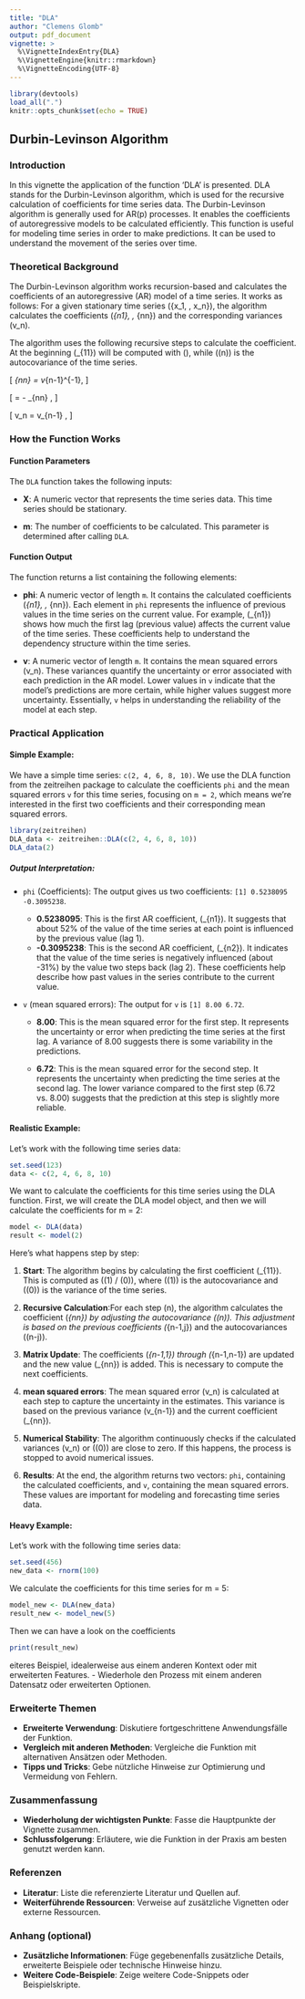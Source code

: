 ```yaml
---
title: "DLA"
author: "Clemens Glomb"
output: pdf_document
vignette: >
  %\VignetteIndexEntry{DLA}
  %\VignetteEngine{knitr::rmarkdown}
  %\VignetteEncoding{UTF-8}
---
```


```r
library(devtools)
load_all(".")
knitr::opts_chunk$set(echo = TRUE)
```

## Durbin-Levinson Algorithm
### Introduction

In this vignette the application of the function 'DLA' is presented. DLA stands for the Durbin-Levinson algorithm, which is used for the recursive calculation of coefficients for time series data. The Durbin-Levinson algorithm is generally used for AR(p) processes. It enables the coefficients of autoregressive models to be calculated efficiently. This function is useful for modeling time series in order to make predictions. It can be used to understand the movement of the series over time.

### Theoretical Background
The Durbin-Levinson algorithm works recursion-based and calculates the coefficients of an autoregressive (AR) model of a time series. It works as follows: For a given stationary time series \(\{x_1, \dots, x_n\}\), the algorithm calculates the coefficients \(\phi_{n1}, \dots, \phi_{nn}\) and the corresponding variances \(v_n\).

The algorithm uses the following recursive steps to calculate the coefficient. At the beginning \(\phi_{11}\) will be computed with \(\frac{\gamma(1)}{\gamma(0)}\), while \(\gamma(n)\) is the autocovariance of the time series.

\[
\phi_{nn} = \left[ \gamma(n) - \sum_{j=1}^{n-1} \phi_{n-1,j} \gamma(n-j) \right] v_{n-1}^{-1},
\]

\[
\left[ \begin{array}{c}
\phi_{n1} \\
\vdots \\
\phi_{n,n-1}
\end{array} \right]
=
\left[ \begin{array}{c}
\phi_{n-1,1} \\
\vdots \\
\phi_{n-1,n-1}
\end{array} \right]
-
\phi_{nn}
\left[ \begin{array}{c}
\phi_{n-1,n-1} \\
\vdots \\
\phi_{n-1,1}
\end{array} \right],
\]

\[
v_n = v_{n-1} \left[1 - \phi_{nn}^2\right],
\]

### How the Function Works
#### Function Parameters
The `DLA` function takes the following inputs:

- **X**: A numeric vector that represents the time series data. This time series should be stationary.

- **m**: The number of coefficients to be calculated. This parameter is determined after calling `DLA`.

#### Function Output
The function returns a list containing the following elements:

- **phi**: A numeric vector of length `m`. It contains the calculated coefficients \(\phi_{n1}, \dots, \phi_{nn}\). Each element in `phi` represents the influence of previous values in the time series on the current value. For example, \(\phi_{n1}\) shows how much the first lag (previous value) affects the current value of the time series. These coefficients help to understand the dependency structure within the time series.

- **v**: A numeric vector of length `m`. It contains the mean squared errors \(v_n\). These variances quantify the uncertainty or error associated with each prediction in the AR model. Lower values in `v` indicate that the model's predictions are more certain, while higher values suggest more uncertainty. Essentially, `v` helps in understanding the reliability of the model at each step.

### Practical Application
#### **Simple Example**:
  
  We have a simple time series: `c(2, 4, 6, 8, 10)`. We use the DLA function from the zeitreihen package to calculate the coefficients `phi` and the mean squared errors `v` for this time series, focusing on `m = 2`, which means we're interested in the first two coefficients and their corresponding mean squared errors.

```r
library(zeitreihen)
DLA_data <- zeitreihen::DLA(c(2, 4, 6, 8, 10))
DLA_data(2)
```
##### Output Interpretation:
- `phi` (Coefficients): The output gives us two coefficients: `[1] 0.5238095 -0.3095238`.
   - **0.5238095**: This is the first AR coefficient, \(\phi_{n1}\). It suggests that about 52% of the value of the time series at each point is influenced by the previous value (lag 1). 
   - **-0.3095238**: This is the second AR coefficient, \(\phi_{n2}\). It indicates that the value of the time series is negatively influenced (about -31%) by the value two steps back (lag 2). These coefficients help describe how past values in the series contribute to the current value.

- `v` (mean squared errors): The output for `v` is `[1] 8.00 6.72`.

  - **8.00**: This is the mean squared error for the first step. It represents the uncertainty or error when predicting the time series at the first lag. A variance of 8.00 suggests there is some variability in the predictions.

  - **6.72**: This is the mean squared error for the second step. It represents the uncertainty when predicting the time series at the second lag. The lower variance compared to the first step (6.72 vs. 8.00) suggests that the prediction at this step is slightly more reliable.

#### **Realistic Example**:
  Let’s work with the following time series data:

```r
set.seed(123)
data <- c(2, 4, 6, 8, 10)
```

We want to calculate the coefficients for this time series using the DLA function. First, we will create the DLA model object, and then we will calculate the coefficients for m = 2:

```r
model <- DLA(data)
result <- model(2)
```


  Here’s what happens step by step:

1. **Start**: The algorithm begins by calculating the first coefficient \(\phi_{11}\). This is computed as \(\gamma(1) / \gamma(0)\), where \(\gamma(1)\) is the autocovariance and \(\gamma(0)\) is the variance of the time series.

2. **Recursive Calculation**:For each step \(n\), the algorithm calculates the coefficient \(\phi_{nn}\) by adjusting the autocovariance \(\gamma(n)\). This adjustment is based on the previous coefficients \(\phi_{n-1,j}\) and the autocovariances \(\gamma(n-j)\).

3. **Matrix Update**: The coefficients \(\phi_{n-1,1}\) through \(\phi_{n-1,n-1}\) are updated and the new value \(\phi_{nn}\) is added. This is necessary to compute the next coefficients.

4. **mean squared errors**: The mean squared error \(v_n\) is calculated at each step to capture the uncertainty in the estimates. This variance is based on the previous variance \(v_{n-1}\) and the current coefficient \(\phi_{nn}\).

5. **Numerical Stability**: The algorithm continuously checks if the calculated variances \(v_n\) or \(\gamma(0)\) are close to zero. If this happens, the process is stopped to avoid numerical issues.

6. **Results**: At the end, the algorithm returns two vectors: `phi`, containing the calculated coefficients, and `v`, containing the mean squared errors. These values are important for modeling and forecasting time series data.

#### **Heavy Example**:
  Let’s work with the following time series data:

```r
set.seed(456)
new_data <- rnorm(100)
```

We calculate the coefficients for this time series for m = 5:

```r
model_new <- DLA(new_data)
result_new <- model_new(5)
```
  
Then we can have a look on the coefficients

```r
print(result_new)
```
  
  

eiteres Beispiel, idealerweise aus einem anderen Kontext oder mit erweiterten Features.
  - Wiederhole den Prozess mit einem anderen Datensatz oder erweiterten Optionen.

### Erweiterte Themen
- **Erweiterte Verwendung**: Diskutiere fortgeschrittene Anwendungsfälle der Funktion.
- **Vergleich mit anderen Methoden**: Vergleiche die Funktion mit alternativen Ansätzen oder Methoden.
- **Tipps und Tricks**: Gebe nützliche Hinweise zur Optimierung und Vermeidung von Fehlern.

### Zusammenfassung
- **Wiederholung der wichtigsten Punkte**: Fasse die Hauptpunkte der Vignette zusammen.
- **Schlussfolgerung**: Erläutere, wie die Funktion in der Praxis am besten genutzt werden kann.

### Referenzen
- **Literatur**: Liste die referenzierte Literatur und Quellen auf.
- **Weiterführende Ressourcen**: Verweise auf zusätzliche Vignetten oder externe Ressourcen.

### Anhang (optional)
- **Zusätzliche Informationen**: Füge gegebenenfalls zusätzliche Details, erweiterte Beispiele oder technische Hinweise hinzu.
- **Weitere Code-Beispiele**: Zeige weitere Code-Snippets oder Beispielskripte.
